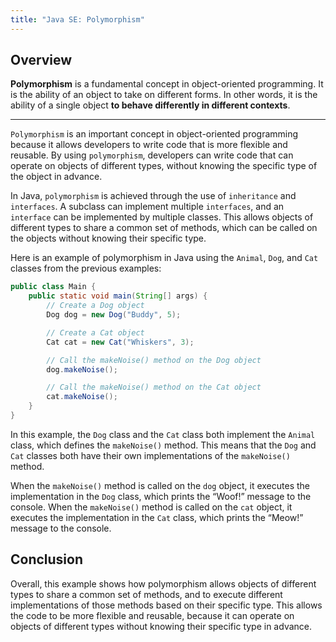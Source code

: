 ```yaml
---
title: "Java SE: Polymorphism"
---
```


## Overview

::: {.summary}
**Polymorphism** is a fundamental concept in object-oriented programming. It is the ability of an object to take on different forms. In other words, it is the ability of a single object **to behave differently in different contexts**.
:::
---

``Polymorphism`` is an important concept in object-oriented programming because it allows developers to write code that is more flexible and reusable. By using ``polymorphism``, developers can write code that can operate on objects of different types, without knowing the specific type of the object in advance.

In Java, ``polymorphism`` is achieved through the use of ``inheritance`` and ``interfaces``. A subclass can implement multiple ``interfaces``, and an ``interface`` can be implemented by multiple classes. This allows objects of different types to share a common set of methods, which can be called on the objects without knowing their specific type.

Here is an example of polymorphism in Java using the `Animal`, `Dog`, and `Cat` classes from the previous examples:

``` java
public class Main {
    public static void main(String[] args) {
        // Create a Dog object
        Dog dog = new Dog("Buddy", 5);

        // Create a Cat object
        Cat cat = new Cat("Whiskers", 3);

        // Call the makeNoise() method on the Dog object
        dog.makeNoise();

        // Call the makeNoise() method on the Cat object
        cat.makeNoise();
    }
}

```

In this example, the `Dog` class and the `Cat` class both implement the `Animal` class, which defines the `makeNoise()` method. This means that the `Dog` and `Cat` classes both have their own implementations of the `makeNoise()` method.

When the `makeNoise()` method is called on the `dog` object, it executes the implementation in the `Dog` class, which prints the "Woof!" message to the console. When the `makeNoise()` method is called on the `cat` object, it executes the implementation in the `Cat` class, which prints the "Meow!" message to the console.

## Conclusion

Overall, this example shows how polymorphism allows objects of different types to share a common set of methods, and to execute different implementations of those methods based on their specific type. This allows the code to be more flexible and reusable, because it can operate on objects of different types without knowing their specific type in advance.


